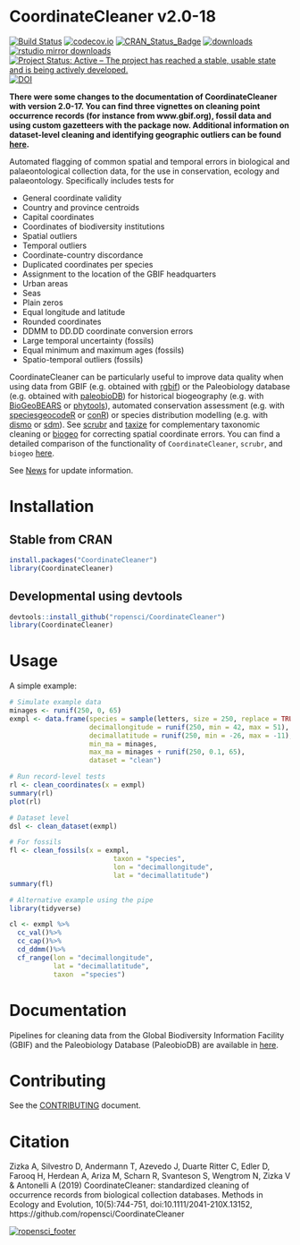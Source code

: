 # CoordinateCleaner v2.0-18
[![Build Status](https://travis-ci.org/ropensci/CoordinateCleaner.svg?branch=master)](https://travis-ci.org/ropensci/CoordinateCleaner)
[![codecov.io](https://codecov.io/github/ropensci/coordinatecleaner/graphs/badge.svg?branch=master)](https://codecov.io/github/ropensci/CoordinateCleaner)
[![CRAN_Status_Badge](https://www.r-pkg.org/badges/version/CoordinateCleaner)](https://cran.r-project.org/package=CoordinateCleaner)
[![downloads](https://cranlogs.r-pkg.org/badges/grand-total/CoordinateCleaner)](http://cranlogs.r-pkg.org/badges/grand-total/CoordinateCleaner)
[![rstudio mirror downloads](https://cranlogs.r-pkg.org/badges/CoordinateCleaner)](http://cranlogs.r-pkg.org/badges/CoordinateCleaner)
[![Project Status: Active – The project has reached a stable, usable state and is being actively developed.](https://www.repostatus.org/badges/latest/active.svg)](https://www.repostatus.org/#active)
[![DOI](https://zenodo.org/badge/DOI/10.5281/zenodo.2539408.svg)](https://doi.org/10.5281/zenodo.2539408)

**There were some changes to the documentation of CoordinateCleaner with version 2.0-17. You can find three vignettes on cleaning point occurrence records (for instance from www.gbif.org), fossil data and using custom gazetteers with the package now. Additional information on dataset-level cleaning and identifying geographic outliers can be found [here]().**

Automated flagging of common spatial and temporal errors in biological and palaeontological collection data, for the use in conservation, ecology and palaeontology. Specifically includes tests for

* General coordinate validity
* Country and province centroids
* Capital coordinates
* Coordinates of biodiversity institutions
* Spatial outliers
* Temporal outliers
* Coordinate-country discordance
* Duplicated coordinates per species
* Assignment to the location of the GBIF headquarters
* Urban areas
* Seas
* Plain zeros
* Equal longitude and latitude
* Rounded coordinates
* DDMM to DD.DD coordinate conversion errors
* Large temporal uncertainty (fossils)
* Equal minimum and maximum ages (fossils)
* Spatio-temporal outliers (fossils)

CoordinateCleaner can be particularly useful to improve data quality when using data from GBIF (e.g. obtained with [rgbif]( https://github.com/ropensci/rgbif)) or the Paleobiology database (e.g. obtained with [paleobioDB](https://github.com/ropensci/paleobioDB)) for historical biogeography (e.g. with [BioGeoBEARS](https://CRAN.R-project.org/package=BioGeoBEARS) or [phytools](https://CRAN.R-project.org/package=phytools)), automated conservation assessment (e.g. with [speciesgeocodeR](https://github.com/azizka/speciesgeocodeR/wiki) or [conR](https://CRAN.R-project.org/package=ConR)) or species distribution modelling (e.g. with [dismo](https://CRAN.R-project.org/package=dismo) or [sdm](https://CRAN.R-project.org/package=sdm)). See [scrubr](https://github.com/ropensci/scrubr) and [taxize](https://github.com/ropensci/taxize) for complementary taxonomic cleaning or [biogeo](https://github.com/cran/biogeo) for correcting spatial coordinate errors. You can find a detailed comparison of the functionality of `CoordinateCleaner`, `scrubr`, and `biogeo` [here](https://ropensci.github.io/CoordinateCleaner/articles/comparison_other_software.html).

See [News](https://github.com/ropensci/CoordinateCleaner/blob/master/NEWS.md) for update information.

# Installation
## Stable from CRAN

```r
install.packages("CoordinateCleaner")
library(CoordinateCleaner)
```

## Developmental using devtools
```r
devtools::install_github("ropensci/CoordinateCleaner")
library(CoordinateCleaner)
```

# Usage
A simple example:

```r
# Simulate example data
minages <- runif(250, 0, 65)
exmpl <- data.frame(species = sample(letters, size = 250, replace = TRUE),
                    decimallongitude = runif(250, min = 42, max = 51),
                    decimallatitude = runif(250, min = -26, max = -11),
                    min_ma = minages,
                    max_ma = minages + runif(250, 0.1, 65),
                    dataset = "clean")

# Run record-level tests
rl <- clean_coordinates(x = exmpl)
summary(rl)
plot(rl)

# Dataset level 
dsl <- clean_dataset(exmpl)

# For fossils
fl <- clean_fossils(x = exmpl,
                          taxon = "species",
                          lon = "decimallongitude", 
                          lat = "decimallatitude")
summary(fl)

# Alternative example using the pipe
library(tidyverse)

cl <- exmpl %>%
  cc_val()%>%
  cc_cap()%>%
  cd_ddmm()%>%
  cf_range(lon = "decimallongitude", 
           lat = "decimallatitude", 
           taxon  ="species")
```

# Documentation
Pipelines for cleaning data from the Global Biodiversity Information Facility (GBIF) and the Paleobiology Database (PaleobioDB) are available in [here](https://ropensci.github.io/CoordinateCleaner/articles/).


# Contributing
See the [CONTRIBUTING](https://github.com/ropensci/CoordinateCleaner/blob/master/CONTRIBUTING.md) document.

# Citation
Zizka A, Silvestro D, Andermann T, Azevedo J, Duarte Ritter C, Edler D, Farooq H, Herdean A, Ariza M, Scharn R, Svanteson S, Wengtrom N, Zizka V & Antonelli A (2019) CoordinateCleaner: standardized cleaning of occurrence records from biological collection databases. Methods in Ecology and Evolution, 10(5):744-751, doi:10.1111/2041-210X.13152, https://github.com/ropensci/CoordinateCleaner

[![ropensci_footer](https://ropensci.org/public_images/ropensci_footer.png)](https://ropensci.org)

